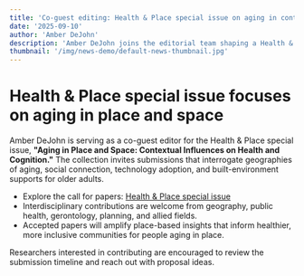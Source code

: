 ```yaml
---
title: 'Co-guest editing: Health & Place special issue on aging in context'
date: '2025-09-10'
author: 'Amber DeJohn'
description: 'Amber DeJohn joins the editorial team shaping a Health & Place special issue on context-driven aging and cognition.'
thumbnail: '/img/news-demo/default-news-thumbnail.jpg'
---
```


# Health & Place special issue focuses on aging in place and space

Amber DeJohn is serving as a co-guest editor for the Health & Place special issue, **"Aging in Place and Space: Contextual Influences on Health and Cognition."** The collection invites submissions that interrogate geographies of aging, social connection, technology adoption, and built-environment supports for older adults.

- Explore the call for papers: [Health & Place special issue](https://www.sciencedirect.com/special-issue/321139/aging-in-place-and-space-contextual-influences-on-health-and-cognition)
- Interdisciplinary contributions are welcome from geography, public health, gerontology, planning, and allied fields.
- Accepted papers will amplify place-based insights that inform healthier, more inclusive communities for people aging in place.

Researchers interested in contributing are encouraged to review the submission timeline and reach out with proposal ideas.
